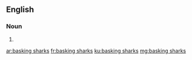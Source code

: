 ==English==

===Noun===
{{head|en|noun plural form}}

# {{plural of|basking shark|lang=en}}

[[ar:basking sharks]]
[[fr:basking sharks]]
[[ku:basking sharks]]
[[mg:basking sharks]]